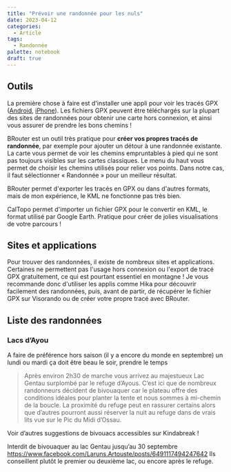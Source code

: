 ```yaml
---
title: "Prévoir une randonnée pour les nuls"
date: 2023-04-12
categories:
  - Article
tags:
  - Randonnée
palette: notebook
draft: true
---
```


## Outils

La première chose à faire est d'installer une appli pour voir les tracés GPX ([Android](https://play.google.com/store/apps/details?id=com.vecturagames.android.app.gpxviewer&hl=fr), [iPhone](https://apps.apple.com/ch/app/gpx-viewer-2/id6444086445?l=fr)). Les fichiers GPX peuvent être téléchargés sur la plupart des sites de randonnées pour obtenir une carte hors connexion, et ainsi vous assurer de prendre les bons chemins !

<OpenGraph url="https://brouter.de/brouter-web" />

BRouter est un outil très pratique pour **créer vos propres tracés de randonnée**, par exemple pour ajouter un détour à une randonnée existante. La carte vous permet de voir les chemins empruntables à pied qui ne sont pas toujours visibles sur les cartes classiques. Le menu du haut vous permet de choisir les chemins utilisés pour relier vos points. Dans notre cas, il faut sélectionner « Randonnée » pour un meilleur résultat.

BRouter permet d'exporter les tracés en GPX ou dans d'autres formats, mais de mon expérience, le KML ne fonctionne pas très bien.

<OpenGraph url="https://caltopo.com/map.html" />

CalTopo permet d'importer un fichier GPX pour le convertir en KML, le format utilisé par Google Earth. Pratique pour créer de jolies visualisations de votre parcours !

## Sites et applications

Pour trouver des randonnées, il existe de nombreux sites et applications. Certaines ne permettent pas l'usage hors connexion ou l'export de tracé GPX gratuitement, ce qui est pourtant essentiel en montagne ! Je vous recommande donc d'utiliser les applis comme Hika pour découvrir facilement des randonnées, puis, avant de partir, de récupérer le fichier GPX sur Visorando ou de créer votre propre tracé avec BRouter.

<OpenGraph url="https://visorando.com/" big />

<OpenGraph url="https://www.hika.app/fr" big />

<OpenGraph url="https://www.prairy.fr/" big />

## Liste des randonnées

<OpenGraph url="https://www.visorando.com/randonnee-les-grottes-des-eaux-chaudes-a-laruns/" big />

### Lacs d’Ayou

A faire de préférence hors saison (il y a encore du monde en septembre) un lundi ou mardi ça doit être beau le soir, prendre le temps

> Après environ 2h30 de marche vous arrivez au majestueux Lac Gentau surplombé par le refuge d’Ayous. C’est ici que de nombreux randonneurs décident de bivouaquer car le plateau offre des conditions idéales pour planter la tente et nous sommes à mi-chemin de la boucle. La proximité du refuge peut en rassurer certains alors que d’autres pourront aussi réserver la nuit au refuge dans de vrais lits vue sur le Pic du Midi d’Ossau.

<OpenGraph url="https://kindabreak.com/randonnees-lacs-ayous/" big />

Voir d’autres suggestions de bivouacs accessibles sur Kindabreak !

Interdit de bivouaquer au lac Gentau jusqu’au 30 septembre https://www.facebook.com/Laruns.Artouste/posts/6491117494247642 Ils conseillent plutôt le premier ou deuxième lac, ou encore après le refuge.
